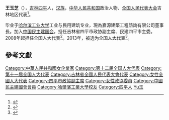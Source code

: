 '''王玉芝'''（{{bd|1954年||}}），[[吉林|吉林]][[四平|四平]]人，[[汉族|汉族]]，[[中华人民共和国|中华人民共和国]]政治人物、[[全国人民代表大会|全国人民代表大会]]吉林地区代表<ref>{{cite web|author=新华网|title=第十一届全国人大代表|url=http://news.xinhuanet.com/ziliao/2008-03/03/content_7708230.htm?node=36628|publisher=新华网|accessdate=2014-01-07|archive-date=2014-01-10|archive-url=https://web.archive.org/web/20140110211415/http://news.xinhuanet.com/ziliao/2008-03/03/content_7708230.htm?node=36628|dead-url=no}}</ref>。

毕业于[[哈尔滨工业大学|哈尔滨工业大学]]工业与民用建筑专业，現為嘉源建築工程諮詢有限公司董事長。加入[[中国民主建国会|中国民主建国会]]，担任吉林省四平市政协副主席、民建四平市主委。2008年起担任全国人大代表<ref>{{cite news|title=全国人大代表信息-王玉芝|url= http://210.82.31.1:8084/delegate/viewDelegate.action?dbid=110465|accessdate=2013-04-05|newspaper=全国人大网}}</ref>。2013年，被选为[[全国人大代表|全国人大代表]]<ref>{{cite news|title=全国人大代表信息-王玉芝|url= http://210.82.31.1:8084/delegate/viewDelegate.action?dbid=120458|accessdate=2013-03-28|newspaper=全国人大网}}</ref>。

==參考文獻==
{{reflist}}
{{中国政治人物小作品}}
{{DEFAULTSORT:Wang王}}
[[Category:中華人民共和國女企業家|Category:中華人民共和國女企業家]]
[[Category:第十二届全国人大代表|Category:第十二届全国人大代表]]
[[Category:第十一届全国人大代表|Category:第十一届全国人大代表]]
[[Category:吉林省全國人民代表大會代表|Category:吉林省全國人民代表大會代表]]
[[Category:女性全國人大代表|Category:女性全國人大代表]]
[[Category:四平市政協副主席|Category:四平市政協副主席]]
[[Category:女性政協委員|Category:女性政協委員]]
[[Category:中國民主建國會會員|Category:中國民主建國會會員]]
[[Category:哈爾濱工業大學校友|Category:哈爾濱工業大學校友]]
[[Category:四平人|Category:四平人]]
[[Category:王姓|Yu玉]]